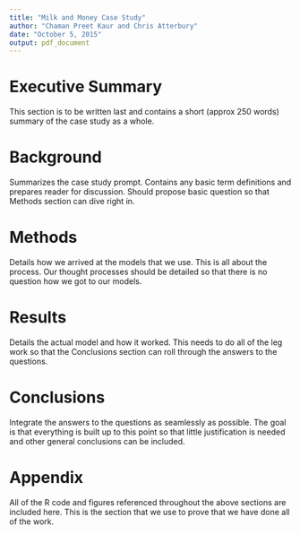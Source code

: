 ```yaml
---
title: "Milk and Money Case Study"
author: "Chaman Preet Kaur and Chris Atterbury"
date: "October 5, 2015"
output: pdf_document
---
```


# Executive Summary
This section is to be written last and contains a short (approx 250 words)
summary of the case study as a whole.  

# Background
Summarizes the case study prompt. Contains any basic term definitions and
prepares reader for discussion. Should propose basic question so that Methods
section can dive right in.

# Methods
Details how we arrived at the models that we use. This is all about the process.
Our thought processes should be detailed so that there is no question how we got
to our models.

# Results
Details the actual model and how it worked. This needs to do all of the leg work
so that the Conclusions section can roll through the answers to the questions.

# Conclusions
Integrate the answers to the questions as seamlessly as possible. The goal is
that everything is built up to this point so that little justification is needed
and other general conclusions can be included.

# Appendix
All of the R code and figures referenced throughout the above sections are
included here. This is the section that we use to prove that we have done all of
the work.

